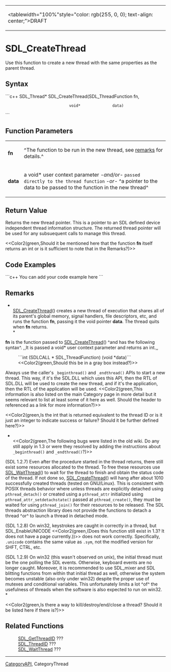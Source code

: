 <!-- pragma section-numbers off -->
<!-- pragma disable-camelcase -->
{|
|<tablewidth="100%"style="color: rgb(255, 0, 0); text-align: center;">DRAFT 
|}


= SDL_CreateThread =
Use this function to create a new thread with the same properties as the parent thread.


== Syntax ==
```c++
SDL_Thread* SDL_CreateThread(SDL_ThreadFunction fn,
                             void*              data)
```
== Function Parameters ==
{|
|'''fn''' 
|^The function to be run in the new thread, see [[#Remarks|remarks]] for details.^ 
|-
|'''data''' 
|a void* user context parameter ''-and/or-'' <code>passed directly to the thread function</code> ''-or-'' ^a pointer to the data to be passed to the function in the new thread^ 
|}


== Return Value ==
Returns the new thread pointer. This is a pointer to an SDL defined device independent thread information structure. The returned thread pointer will be used for any subsuequent calls to manage this thread.

<<Color2(green,Should it be mentioned here that the function '''fn''' itself returns an int or is it sufficient to note that in the Remarks?)>>

== Code Examples ==
```c++
You can add your code example here
```
== Remarks ==
*<br/>[[SDL_CreateThread]]() creates a new thread of execution that shares all of its parent's global memory, signal handlers, file descriptors, etc, and runs the function '''fn''', passing it the void pointer '''data'''.  The thread quits when '''fn''' returns. <br/>*

'''fn''' is the function passed to [[SDL_CreateThread]]() ^and has the following syntax^.  ,,It is passed a void* user context parameter and returns an int.,,

: ```int (SDLCALL * SDL_ThreadFunction) (void *data)```<br/> <<Color2(green,Should this be in a gray box instead?)>>

Always use the caller's <code>_beginthread()</code> and <code>_endthread()</code> APIs to start a new thread. This way, if it's the SDL.DLL which uses this API, then the RTL of SDL.DLL will be used to create the new thread, and if it's the application, then the RTL of the application will be used.  <<Color2(green,This information is also listed on the main Category page in more detail but it seems relevant to list at least some of it here as well.  Should the header to referenced as a link for more information?)>>

<<Color2(green,Is the int that is returned equivalent to the thread ID or is it just an integer to indicate success or failure?  Should it be further defined here?)>>

*<br/><<Color2(green,The following bugs were listed in the old wiki. Do any still apply in 1.3 or were they resolved by adding the instructions about <code>_beginthread()</code> and <code>_endthread()</code>?)>>

(SDL 1.2.7) Even after the procedure started in the thread returns, there still exist some resources allocated to the thread. To free these resources use [[SDL_WaitThread]]() to wait for the thread to finish and obtain the status code of the thread. If not done so, [[SDL_CreateThread]]() will hang after about 1010 successfully created threads (tested on GNU/Linux). This is consistent with POSIX threads behavior where unless threads are explicitly detached using <code>pthread_detach()</code> or created using a <code>pthread_attr</code> initialized using <code>pthread_attr_setdetachstate()</code> passed at <code>pthread_create()</code>, they must be waited for using <code>pthread_join()</code> for their resources to be released. The SDL threads abstraction library does not provide the functions to detach a thread ^or^ to launch a thread in detached mode.

(SDL 1.2.8) On win32, keystrokes are caught in correctly in a thread, but SDL_EnableUNICODE <<Color2(green,(Does this function still exist in 1.3?  It does not have a page currently.))>> does not work correctly. Specifically, <code>.unicode</code> contains the same value as <code>.sym</code>, not the modified version for SHFT, CTRL, etc.

(SDL 1.2.9) On win32 (this wasn't observed on unix), the initial thread must be the one polling the SDL events. Otherwise, keyboard events are no longer caught. Moreover, it is recommended to use SDL_mixer and SDL blitting functions from within that initial thread as well, otherwise the system becomes unstable (also only under win32) despite the proper use of mutexes and conditional variables. This unfortunately limits a lot ^of^ the usefulness of threads when the software is also expected to run on win32.<br/>*

<<Color2(green,Is there a way to kill/destroy/end/close a thread?  Should it be listed here if there is?)>>

== Related Functions ==
: [[SDL_GetThreadID]] ???
: [[SDL_ThreadID]] ???
: [[SDL_WaitThread]] ???

----
[[CategoryAPI]], CategoryThread
